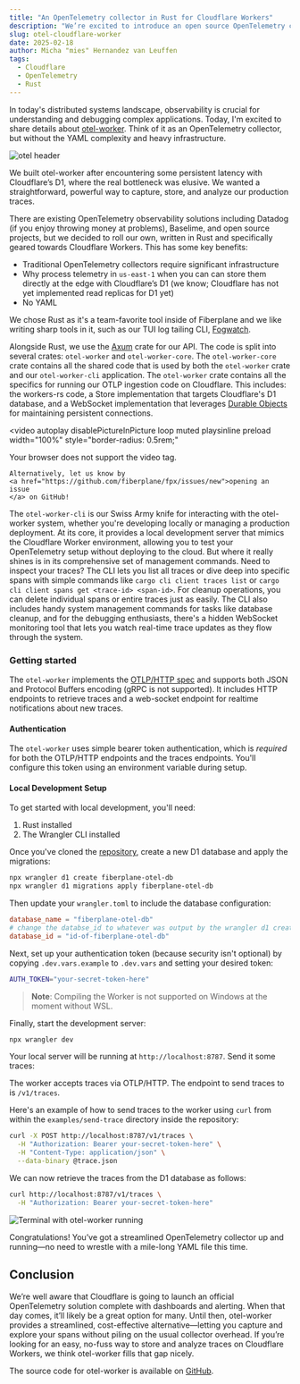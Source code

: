 ```yaml
---
title: "An OpenTelemetry collector in Rust for Cloudflare Workers"
description: "We’re excited to introduce an open source OpenTelemetry collector service, specifically for Cloudflare Workers."
slug: otel-cloudflare-worker
date: 2025-02-18
author: Micha "mies" Hernandez van Leuffen
tags:
  - Cloudflare
  - OpenTelemetry
  - Rust
---
```



In today's distributed systems landscape, observability is crucial for understanding
and debugging complex applications. Today, I'm excited to share details about
[otel-worker](https://github.com/fiberplane/otel-worker). Think of it as an OpenTelemetry collector,
but without the YAML complexity and heavy infrastructure.

![otel header](@/assets/blog/2025-02-18-otel-header.png)

We built otel-worker after encountering some persistent latency with Cloudflare’s D1,
where the real bottleneck was elusive.
We wanted a straightforward, powerful way to capture, store, and analyze our
production traces.

There are existing OpenTelemetry observability solutions including Datadog (if you enjoy throwing money at problems), Baselime, and open source projects, but we decided to roll our own, written in
Rust and specifically geared towards Cloudflare Workers. This has some key benefits:

- Traditional OpenTelemetry collectors require significant infrastructure
- Why process telemetry in `us-east-1` when you can can store them directly at the edge with Cloudflare’s D1 (we know; Cloudflare has not yet implemented read replicas for D1 yet)
- No YAML

We chose Rust as it's a team-favorite tool inside of Fiberplane and we like writing sharp tools
in it, such as our TUI log tailing CLI, [Fogwatch](/blog/fogwatch/).

Alongside Rust, we use the [Axum](https://github.com/tokio-rs/axum) crate for our API. The code is split into
several crates: `otel-worker` and `otel-worker-core`. The `otel-worker-core`
crate contains all the shared code that is used by both the `otel-worker`
crate and our `otel-worker-cli` application. The `otel-worker` crate contains all
the specifics for running our OTLP ingestion code on Cloudflare.
This includes: the workers-rs code, a Store implementation that targets
Cloudflare's D1 database, and a WebSocket implementation that leverages
[Durable Objects](https://developers.cloudflare.com/durable-objects/) for maintaining persistent connections.

<video
  autoplay
  disablePictureInPicture
  loop
  muted
  playsinline
  preload
  width="100%"
  style="border-radius: 0.5rem;"
>
  <source src={otelworker} type="video/mp4" />
  <p>
    Your browser does not support the video tag.

    Alternatively, let us know by
    <a href="https://github.com/fiberplane/fpx/issues/new">opening an issue
    </a> on GitHub!

  </p>
</video>

The `otel-worker-cli` is our Swiss Army knife for interacting with the
otel-worker system, whether you're developing locally or managing a
production deployment. At its core, it provides a local development server
that mimics the Cloudflare Worker environment, allowing you to test your
OpenTelemetry setup without deploying to the cloud. But where it really shines
is in its comprehensive set of management commands. Need to inspect your traces?
The CLI lets you list all traces or dive deep into specific spans with simple
commands like `cargo cli client traces list` or `cargo cli client spans get <trace-id> <span-id>`.
For cleanup operations, you can delete individual spans or entire traces just as
easily. The CLI also includes handy system management commands for tasks like database
cleanup, and for the debugging enthusiasts, there's a hidden WebSocket monitoring tool
that lets you watch real-time trace updates as they flow through the system.

### Getting started

The `otel-worker` implements the [OTLP/HTTP spec](https://opentelemetry.io/)
and supports both JSON and Protocol Buffers encoding (gRPC is not supported).
It includes HTTP endpoints to retrieve traces and a web-socket endpoint for realtime
notifications about new traces.

#### Authentication

The `otel-worker` uses simple bearer token authentication, which is _required_
for both the OTLP/HTTP endpoints and the traces endpoints.
You'll configure this token using an environment variable during setup.

#### Local Development Setup

To get started with local development, you'll need:

1. Rust installed
2. The Wrangler CLI installed

Once you've cloned the [repository](https://github.com/fiberplane/otel-worker),
create a new D1 database and apply the migrations:

```sh
npx wrangler d1 create fiberplane-otel-db
npx wrangler d1 migrations apply fiberplane-otel-db
```

Then update your `wrangler.toml` to include the database configuration:

```toml
database_name = "fiberplane-otel-db"
# change the databse_id to whatever was output by the wrangler d1 create command
database_id = "id-of-fiberplane-otel-db"
```

Next, set up your authentication token (because security isn't optional) by copying `.dev.vars.example` to `.dev.vars` and setting your desired token:

```sh
AUTH_TOKEN="your-secret-token-here"
```

> **Note**: Compiling the Worker is not supported on Windows at the moment without WSL.

Finally, start the development server:

```sh
npx wrangler dev
```

Your local server will be running at `http://localhost:8787`. Send it some traces:

The worker accepts traces via OTLP/HTTP. The endpoint to send traces to is
`/v1/traces`.

Here's an example of how to send traces to the worker using `curl` from within
the `examples/send-trace` directory inside the repository:

```sh
curl -X POST http://localhost:8787/v1/traces \
  -H "Authorization: Bearer your-secret-token-here" \
  -H "Content-Type: application/json" \
  --data-binary @trace.json
```

We can now retrieve the traces from the D1 database as follows:

```sh
curl http://localhost:8787/v1/traces \
  -H "Authorization: Bearer your-secret-token-here"
```

![Terminal with otel-worker running](@/assets/blog/2025-02-18-otel-worker.png)

Congratulations! You’ve got a streamlined OpenTelemetry collector up and
running—no need to wrestle with a mile-long YAML file this time.

## Conclusion

We’re well aware that Cloudflare is going to launch an
official OpenTelemetry solution complete with dashboards and alerting.
When that day comes, it’ll likely be a great option for many. Until then,
otel-worker provides a streamlined, cost-effective alternative—letting you
capture and explore your spans without piling on the usual collector overhead.
If you’re looking for an easy, no-fuss way to store and
analyze traces on Cloudflare Workers, we think otel-worker fills that gap nicely.

The source code for otel-worker is available on [GitHub](https://github.com/fiberplane/otel-worker).
